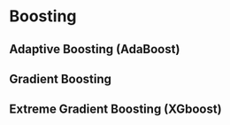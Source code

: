 # Boosting {#sec-boosting}

## Adaptive Boosting (AdaBoost)

## Gradient Boosting

## Extreme Gradient Boosting (XGboost)
